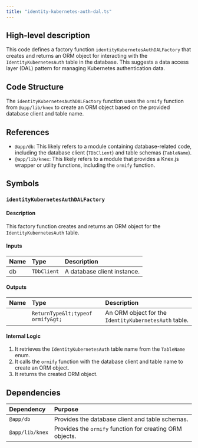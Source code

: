 ```yaml
---
title: "identity-kubernetes-auth-dal.ts"
---
```


## High-level description
This code defines a factory function `identityKubernetesAuthDALFactory` that creates and returns an ORM object for interacting with the `IdentityKubernetesAuth` table in the database. This suggests a data access layer (DAL) pattern for managing Kubernetes authentication data.

## Code Structure
The `identityKubernetesAuthDALFactory` function uses the `ormify` function from `@app/lib/knex` to create an ORM object based on the provided database client and table name.

## References
- `@app/db`: This likely refers to a module containing database-related code, including the database client (`TDbClient`) and table schemas (`TableName`).
- `@app/lib/knex`: This likely refers to a module that provides a Knex.js wrapper or utility functions, including the `ormify` function.

## Symbols

### `identityKubernetesAuthDALFactory`
#### Description
This factory function creates and returns an ORM object for the `IdentityKubernetesAuth` table.

#### Inputs
| Name | Type | Description |
|:-----|:-----|:------------|
| db | `TDbClient` | A database client instance. |

#### Outputs
| Name | Type | Description |
|:-----|:-----|:------------|
|  | `ReturnType&lt;typeof ormify&gt;` | An ORM object for the `IdentityKubernetesAuth` table. |

#### Internal Logic
1. It retrieves the `IdentityKubernetesAuth` table name from the `TableName` enum.
2. It calls the `ormify` function with the database client and table name to create an ORM object.
3. It returns the created ORM object.

## Dependencies
| Dependency | Purpose |
|:-----------|:--------|
| `@app/db` | Provides the database client and table schemas. |
| `@app/lib/knex` | Provides the `ormify` function for creating ORM objects. | 

